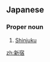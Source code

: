 ==Japanese==
{{ja-kanjitab|新|宿}}
{{wikipedia|新宿区|lang=ja}}

===Proper noun===
{{ja-pos|proper|しんじゅく}}

# [[Shinjuku]] {{gloss|one of twenty-three special wards in Tokyo}}

{{topics|ja|Special wards in Tokyo}}

[[zh:新宿]]